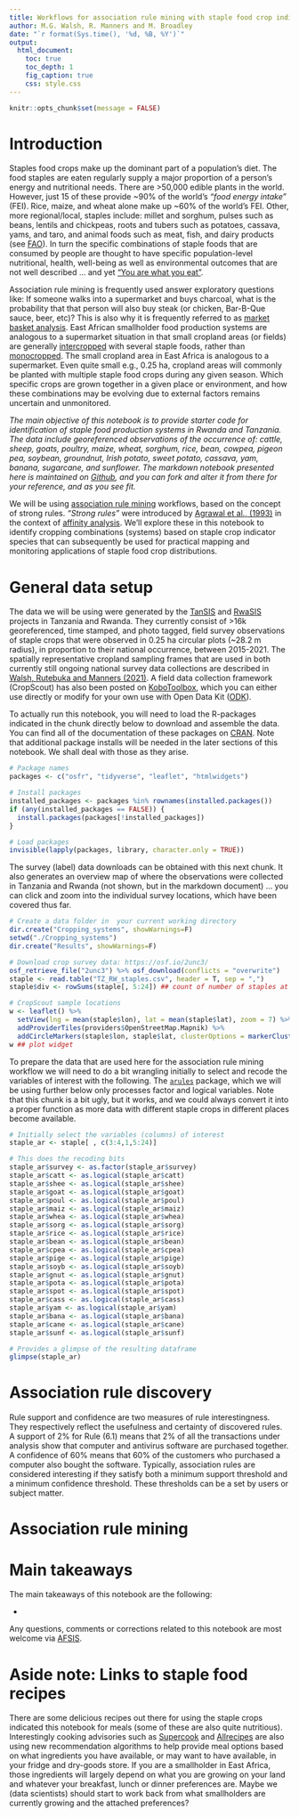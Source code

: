 ```yaml
---
title: Workflows for association rule mining with staple food crop indicator species
author: M.G. Walsh, R. Manners and M. Broadley
date: "`r format(Sys.time(), '%d, %B, %Y')`"
output:
  html_document:
    toc: true
    toc_depth: 1
    fig_caption: true
    css: style.css
---
```


```r
knitr::opts_chunk$set(message = FALSE)
```

# Introduction

Staples food crops make up the dominant part of a population’s diet. The food staples are eaten regularly supply a major proportion of a person’s energy and nutritional needs. There are >50,000 edible plants in the world. However, just 15 of these provide ~90% of the world’s *"food energy intake"* (FEI). Rice, maize, and wheat alone make up ~60% of the world's FEI. Other, more regional/local, staples include: millet and sorghum, pulses such as beans, lentils and chickpeas, roots and tubers such as potatoes, cassava, yams, and taro, and animal foods such as meat, fish, and dairy products (see [FAO](http://www.fao.org/3/AC832E/ac832e06.htm)). In turn the specific combinations of staple foods that are consumed by people are thought to have specific population-level nutritional, health, well-being as well as environmental outcomes that are not well described ... and yet ["You are what you eat"](https://www.phrases.org.uk/meanings/you-are-what-you-eat.html).

Association rule mining is frequently used answer exploratory questions like: If someone walks into a supermarket and buys charcoal, what is the probability that that person will also buy steak (or chicken, Bar-B-Que sauce, beer, etc)? This is also why it is frequently referred to as [market basket analysis](https://www.sciencedirect.com/topics/computer-science/market-basket-analysis). East African smallholder food production systems are analogous to a supermarket situation in that small cropland areas (or fields) are generally [intercropped](https://en.wikipedia.org/wiki/Intercropping) with several staple foods, rather than [monocropped](https://en.wikipedia.org/wiki/Monocropping). The small cropland area in East Africa is analogous to a supermarket. Even quite small e.g., 0.25 ha, cropland areas will commonly be planted with multiple staple food crops during any given season. Which specific crops are grown together in a given place or environment, and how these combinations may be evolving due to external factors remains uncertain and unmonitored.

*The main objective of this notebook is to provide starter code for identification of staple food production systems in Rwanda and Tanzania. The data include georeferenced observations of the occurrence of: cattle, sheep, goats, poultry, maize, wheat, sorghum,	rice,	bean,	cowpea,	pigeon pea,	soybean, groundnut, Irish potato,	sweet potato,	cassava, yam, banana, sugarcane, and sunflower. The markdown notebook presented here is maintained on [Github](https://github.com/mgwalsh/RwaSIS/blob/master/Cropping%20_sytems.Rmd), and you can fork and alter it from there for your reference, and as you see fit.*

We will be using [association rule mining](https://en.wikipedia.org/wiki/Association_rule_learning) workflows, based on the concept of strong rules. *"Strong rules"* were introduced by [Agrawal et al., (1993)](https://dl.acm.org/doi/10.1145/170036.170072) in the context of [affinity analysis](https://en.wikipedia.org/wiki/Affinity_analysis). We'll explore these in this notebook to identify cropping combinations (systems) based on staple crop indicator species that can subsequently be used for practical mapping and monitoring applications of staple food crop distributions.

# General data setup

The data we will be using were generated by the [TanSIS]() and [RwaSIS]() projects in Tanzania and Rwanda. They currently consist of >16k georeferenced, time stamped, and photo tagged, field survey observations of staple crops that were observed in 0.25 ha circular plots (~28.2 m radius), in proportion to their national occurrence, between 2015-2021. The spatially representative cropland sampling frames that are used in both currently still ongoing national survey data collections are described in [Walsh, Rutebuka and Manners (2021)](https://github.com/mgwalsh/RwaSIS/blob/master/RwaSIS_cropland_sample.Rmd). A field data collection framework (CropScout) has also been posted on [KoboToolbox](https://kobo.humanitarianresponse.info/#/forms/a3jwzkBTtDvdaZJgR6YjAe/), which you can either use directly or modify for your own use with Open Data Kit ([ODK](https://opendatakit.org/)).

To actually run this notebook, you will need to load the R-packages indicated in the chunk directly below to download and assemble the data. You can find all of the documentation of these packages on [CRAN](https://cran.r-project.org/). Note that additional package installs will be needed in the later sections of this notebook. We shall deal with those as they arise.

```r
# Package names
packages <- c("osfr", "tidyverse", "leaflet", "htmlwidgets")

# Install packages
installed_packages <- packages %in% rownames(installed.packages())
if (any(installed_packages == FALSE)) {
  install.packages(packages[!installed_packages])
}

# Load packages
invisible(lapply(packages, library, character.only = TRUE))
```

The survey (label) data downloads can be obtained with this next chunk. It also generates an overview map of where the observations were collected in Tanzania and Rwanda (not shown, but in the markdown document) ... you can click and zoom into the individual survey locations, which have been covered thus far.

```r
# Create a data folder in  your current working directory
dir.create("Cropping_systems", showWarnings=F)
setwd("./Cropping_systems")
dir.create("Results", showWarnings=F)

# Download crop survey data: https://osf.io/2unc3/
osf_retrieve_file("2unc3") %>% osf_download(conflicts = "overwrite")
staple <- read.table("TZ_RW_staples.csv", header = T, sep = ",")
staple$div <- rowSums(staple[, 5:24]) ## count of number of staples at each survey location
```

```r
# CropScout sample locations
w <- leaflet() %>%
  setView(lng = mean(staple$lon), lat = mean(staple$lat), zoom = 7) %>%
  addProviderTiles(providers$OpenStreetMap.Mapnik) %>%
  addCircleMarkers(staple$lon, staple$lat, clusterOptions = markerClusterOptions())
w ## plot widget 
```

To prepare the data that are used here for the association rule mining workflow we will need to do a bit wrangling initially to select and recode the variables of interest with the following. The [`arules`](https://www.rdocumentation.org/packages/arules/versions/1.6-8) package, which we will be using further below only processes factor and logical variables. Note that this chunk is a bit ugly, but it works, and we could always convert it into a proper function as more data with different staple crops in different places become available.

```r
# Initially select the variables (columns) of interest
staple_ar <- staple[ , c(3:4,1,5:24)]

# This does the recoding bits
staple_ar$survey <- as.factor(staple_ar$survey)
staple_ar$catt <- as.logical(staple_ar$catt)
staple_ar$shee <- as.logical(staple_ar$shee)
staple_ar$goat <- as.logical(staple_ar$goat)
staple_ar$poul <- as.logical(staple_ar$poul)
staple_ar$maiz <- as.logical(staple_ar$maiz)
staple_ar$whea <- as.logical(staple_ar$whea)
staple_ar$sorg <- as.logical(staple_ar$sorg)
staple_ar$rice <- as.logical(staple_ar$rice)
staple_ar$bean <- as.logical(staple_ar$bean)
staple_ar$cpea <- as.logical(staple_ar$cpea)
staple_ar$pige <- as.logical(staple_ar$pige)
staple_ar$soyb <- as.logical(staple_ar$soyb)
staple_ar$gnut <- as.logical(staple_ar$gnut)
staple_ar$pota <- as.logical(staple_ar$pota)
staple_ar$spot <- as.logical(staple_ar$spot)
staple_ar$cass <- as.logical(staple_ar$cass)
staple_ar$yam <- as.logical(staple_ar$yam)
staple_ar$bana <- as.logical(staple_ar$bana)
staple_ar$cane <- as.logical(staple_ar$cane)
staple_ar$sunf <- as.logical(staple_ar$sunf)

# Provides a glimpse of the resulting dataframe
glimpse(staple_ar)
```

# Association rule discovery

Rule support and confidence are two measures of rule interestingness. They respectively reflect the usefulness and certainty of discovered rules. A support of 2% for Rule (6.1) means that 2% of all the transactions under analysis show that computer and antivirus software are purchased together. A confidence of 60% means that 60% of the customers who purchased a computer also bought the software. Typically, association rules are considered interesting if they satisfy both a minimum support threshold and a minimum confidence threshold. These thresholds can be a set by users or subject matter.


# Association rule mining


# Main takeaways

The main takeaways of this notebook are the following:

* 

Any questions, comments or corrections related to this notebook are most welcome via [AFSIS](mailto:mgw.africasoils.info).

# Aside note: Links to staple food recipes

There are some delicious recipes out there for using the staple crops indicated this notebook for meals (some of these are also quite nutritious). Interestingly cooking advisories such as [Supercook](https://www.supercook.com/#/recipes) and [Allrecipes](https://www.allrecipes.com/search/results/?search=) are also using new recommendation algorithms to help provide meal options based on what ingredients you have available, or may want to have available, in your fridge and dry-goods store. If you are a smallholder in East Africa, those ingredients will largely depend on what you are growing on your land and whatever your breakfast, lunch or dinner preferences are. Maybe we (data scientists) should start to work back from what smallholders are currently growing and the attached preferences?


